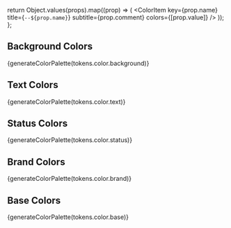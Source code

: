   return Object.values(props).map((prop) => (
    <ColorItem
      key={prop.name}
      title={`--${prop.name}`}
      subtitle={prop.comment}
      colors={[prop.value]}
    />
  ));
};

<Meta title="Brand/Colors" />

<Title>Colors</Title>

## Background Colors

<ColorPalette>{generateColorPalette(tokens.color.background)}</ColorPalette>

## Text Colors

<ColorPalette>{generateColorPalette(tokens.color.text)}</ColorPalette>

## Status Colors

<ColorPalette>{generateColorPalette(tokens.color.status)}</ColorPalette>

## Brand Colors

<ColorPalette>{generateColorPalette(tokens.color.brand)}</ColorPalette>

## Base Colors

<ColorPalette>{generateColorPalette(tokens.color.base)}</ColorPalette>
